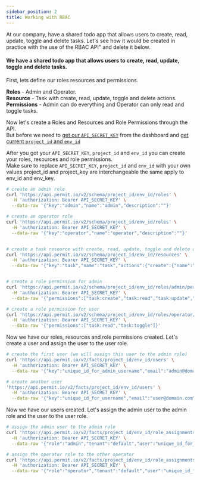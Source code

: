 ```yaml
---
sidebar_position: 2
title: Working with RBAC
---
```

At our company, have a shared todo app that allows users to create, read, update, toggle and delete tasks. Let's see how it would be created in practice with the use of the RBAC API" and delete it below.


#### We have a shared todo app that allows users to create, read, update, toggle and delete tasks.

First, lets define our roles resources and permissions.

**Roles** - Admin and Operator.<br/>
**Resource** - Task with create, read, update, toggle and delete actions.<br/>
**Permissions** - Admin can do everything and Operator can only read and toggle tasks.<br/>

Now let's create a Roles and Resources and Role Permissions through the API.<br/>
But before we need to [get our `API_SECRET_KEY`](/api/api-with-cli/#get-your-api-key) from the dashboard and [get current `project_id` and `env_id`](/api/examples/get-project-and-env)<br/>


After you got your `API_SECRET_KEY`, `project_id` and `env_id` you can create your roles, resources and role permissions.<br/>
Make sure to replace `API_SECRET_KEY`, `project_id` and `env_id` with your own values project_id and project_key are interchangeable the same apply to env_id and env_key.


```bash
# create an admin role
curl 'https://api.permit.io/v2/schema/project_id/env_id/roles' \
  -H 'authorization: Bearer API_SECRET_KEY' \
  --data-raw '{"key":"admin","name":"admin","description":""}'

# create an operator role
curl 'https://api.permit.io/v2/schema/project_id/env_id/roles' \
  -H 'authorization: Bearer API_SECRET_KEY' \
  --data-raw '{"key":"operator","name":"operator","description":""}'


# create a task resource with create, read, update, toggle and delete actions
curl 'https://api.permit.io/v2/schema/project_id/env_id/resources' \
  -H 'authorization: Bearer API_SECRET_KEY' \
  --data-raw '{"key":"task","name":"task","actions":{"create":{"name":"create"},"read":{"name":"read"},"update":{"name":"update"},,"toggle":{"name":"toggle"},,"delete":{"name":"delete"}},"attributes":{}}' 


# create a role permission for admin
curl 'https://api.permit.io/v2/schema/project_id/env_id/roles/admin/permissions' \
  -H 'authorization: Bearer API_SECRET_KEY' \
  --data-raw '{"permissions":["task:create","task:read","task:update","task:toggle","task:delete"]}'

# create a role permission for user
curl 'https://api.permit.io/v2/schema/project_id/env_id/roles/operator/permissions' \
  -H 'authorization: Bearer API_SECRET_KEY' \
  --data-raw '{"permissions":["task:read","task:toggle"]}'
```

Now we have our roles, resources and role permissions created. Let's create a user and assign the user to the user role.

```bash
# create the first user (we will assign this user to the admin role)
curl 'https://api.permit.io/v2/facts/project_id/env_id/users' \
  -H 'authorization: Bearer API_SECRET_KEY' \
  --data-raw '{"key":"unique_id_for_admin_username","email":"admin@domain.com","first_name":"","last_name":""}'

# create another user
'https://api.permit.io/v2/facts/project_id/env_id/users' \
  -H 'authorization: Bearer API_SECRET_KEY' \
  --data-raw '{"key":"unique_id_for_username","email":"user@domain.com","first_name":"","last_name":""}'
```

Now we have our users created. Let's assign the admin user to the admin role and the user to the user role.

```bash
# assign the admin user to the admin role
curl 'https://api.permit.io/v2/facts/project_id/env_id/role_assignments' \
  -H 'authorization: Bearer API_SECRET_KEY' \
  --data-raw '{"role":"admin","tenant":"default","user":"unique_id_for_admin_username"}'

# assign the operator role to the other operator
curl 'https://api.permit.io/v2/facts/project_id/env_id/role_assignments' \
  -H 'authorization: Bearer API_SECRET_KEY' \
  --data-raw '{"role":"operator","tenant":"default","user":"unique_id_for_username"}'
```


